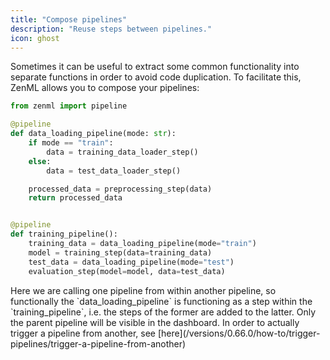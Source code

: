 ```yaml
---
title: "Compose pipelines"
description: "Reuse steps between pipelines."
icon: ghost
---
```


Sometimes it can be useful to extract some common functionality into separate functions in order to avoid code duplication. To facilitate this, ZenML allows you to compose your pipelines:

```py
from zenml import pipeline

@pipeline
def data_loading_pipeline(mode: str):
    if mode == "train":
        data = training_data_loader_step()
    else:
        data = test_data_loader_step()

    processed_data = preprocessing_step(data)
    return processed_data


@pipeline
def training_pipeline():
    training_data = data_loading_pipeline(mode="train")
    model = training_step(data=training_data)
    test_data = data_loading_pipeline(mode="test")
    evaluation_step(model=model, data=test_data)
```

<Info>
    Here we are calling one pipeline from within another pipeline, so functionally the `data_loading_pipeline` is functioning as a step within the `training_pipeline`, i.e. the steps of the former are added to the latter. Only the parent pipeline will be visible in the dashboard. In order to actually trigger a pipeline from another, see [here](/versions/0.66.0/how-to/trigger-pipelines/trigger-a-pipeline-from-another)
</Info>


<CardGroup cols={2}>
<Card title="Learn about orchestrators" icon="server" href="/versions/0.66.0/stack-components/orchestrators" horizontal />
</CardGroup>

